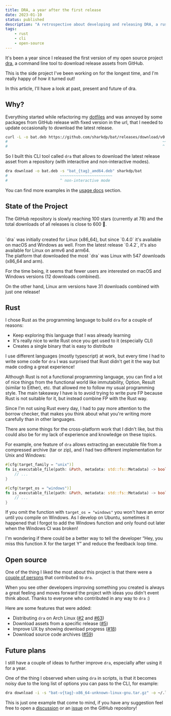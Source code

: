 ```yaml
---
title: DRA, a year after the first release
date: 2023-01-10
status: published
description: "A retrospective about developing and releasing DRA, a rust CLI to download release assets from GitHub."
tags:
    - rust
    - cli
    - open-source
---
```


It's been a year since I released the first version of my open source project [dra](https://github.com/devmatteini/dra), a command line tool to download release assets from GitHub.

This is the side project I've been working on for the longest time, and I'm really happy of how it turned out!

In this article, I'll have a look at past, present and future of dra.

## Why?

Everything started while refactoring my [dotfiles](https://github.com/devmatteini/dotfiles) and was annoyed by some packages from GitHub release with fixed version in the url, that I needed to update occasionally to download the latest release.

```bash
curl -L -o bat.deb https://github.com/sharkdp/bat/releases/download/v0.18.3/bat_0.18.3_amd64.deb
#                                                                    ~~~~~~     ~~~~~~
#                                                                    ^ the latest release is 0.22.1!
```

So I built this CLI tool called `dra` that allows to download the latest release asset from a repository (with interactive and non-interactive modes).

```bash
dra download -o bat.deb -s "bat_{tag}_amd64.deb" sharkdp/bat
#                       ~~~~~~~~~~~~~~~~~~~~~~~
#                       ^ non-interactive mode
```

You can find more examples in the [usage docs](https://github.com/devmatteini/dra#usage) section.

## State of the Project

The GitHub repository is slowly reaching 100 stars (currently at 78) and the total downloads of all releases is close to 600 🎉.

<br />
`dra` was initially created for Linux (x86_64), but since `0.4.0` it's available on macOS and Windows
as well. From the latest release `0.4.2`, it's also available for Linux on armv6 and arm64.

<br />
The platform that downloaded the most `dra` was Linux with 547 downloads (x86_64 and arm).

For the time being, it seems that fewer users are interested on macOS and Windows versions (12 downloads combined).

On the other hand, Linux arm versions have 31 downloads combined with just one release!

## Rust

I chose Rust as the programming language to build `dra` for a couple of reasons:

-   Keep exploring this language that I was already learning
-   It's really nice to write Rust once you get used to it (especially CLI)
-   Creates a single binary that is easy to distribute

I use different languages (mostly typescript) at work, but every time I had to write some code for `dra` I was surprised that Rust didn't get it the way but made coding a great experience!

Although Rust is not a functional programming language, you can find a lot of nice things from the functional world like immutability, Option, Result (similar to Either), etc. that allowed me to follow my usual programming style. The main takeaway I have is to avoid trying to write pure FP because Rust is not suitable for it, but instead combine FP with the Rust way.

Since I'm not using Rust every day, I had to pay more attention to the borrow checker, that makes you think about what you're writing more carefully than in other languages.

There are some things for the cross-platform work that I didn't like, but this could also be for my lack of experience and knowledge on these topics.

For example, one feature of `dra` allows extracting an executable file from a compressed archive (tar or zip), and I had two different implementation for Unix and Windows:

```rust
#[cfg(target_family = "unix")]
fn is_executable_file(path: &Path, metadata: std::fs::Metadata) -> bool {
	// ...
}

#[cfg(target_os = "windows")]
fn is_executable_file(path: &Path, metadata: std::fs::Metadata) -> bool {
	// ...
}
```

If you omit the function with `target_os = "windows"` you won't have an error until you compile on Windows. As I develop on Ubuntu, sometimes it happened that I forgot to add the Windows function and only found out later when the Windows CI was broken!

I'm wondering if there could be a better way to tell the developer “Hey, you miss this function X for the target Y” and reduce the feedback loop time.

## Open source

One of the thing I liked the most about this project is that there were a [couple of persons](https://github.com/devmatteini/dra/graphs/contributors) that contributed to `dra`.

When you see other developers improving something you created is always a great feeling and moves forward the project with ideas you didn't event think about. Thanks to everyone who contributed in any way to `dra` :)

Here are some features that were added:

-   Distributing `dra` on Arch Linux ([#2](https://github.com/devmatteini/dra/pull/2) and [#63](https://github.com/devmatteini/dra/pull/63))
-   Download assets from a specific release ([#5](https://github.com/devmatteini/dra/pull/5))
-   Improve UX by showing download progress ([#18](https://github.com/devmatteini/dra/pull/18))
-   Download source code archives ([#59](https://github.com/devmatteini/dra/pull/59))

## Future plans

I still have a couple of ideas to further improve `dra`, especially after using it for a year.

One of the thing I observed when using `dra` in scripts, is that it becomes noisy due to the long list of options you can pass to the CLI, for example:

```bash
dra download -i -s "bat-v{tag}-x86_64-unknown-linux-gnu.tar.gz" -o ~/.local/bin sharkdp/bat
```

This is just one example that come to mind, if you have any suggestion feel free to open a [discussion](https://github.com/devmatteini/dra/discussions/new) or an [issue](https://github.com/devmatteini/dra/issues/new) on the GitHub repository!
